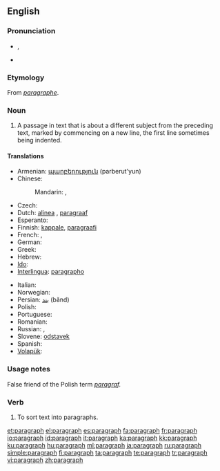 ==English==

===Pronunciation===
* {{IPA|/ˈpɛɹəgɹæf/}}, {{SAMPA|/"pEr\@gr\{f/}}
* {{audio|en-us-paragraph.ogg|Audio (US)}}

===Etymology===
From {{etyl|frm}} ''[[paragraphe]]''.

===Noun===
{{wikipedia}}
{{en-noun}}

# A passage in text that is about a different subject from the preceding text, marked by commencing on a new line, the first line sometimes being indented.

====Translations====
{{trans-top|passage in text}}
* Armenian: [[պարբերություն]] (parberut'yun)
* Chinese:
*: Mandarin: {{t|zh|段|tr=duàn|sc=Hani}},  {{t|zh|段落|tr=duànluò|sc=Hani}}
* Czech: {{t-|cs|odstavec|m}}
* Dutch: [[alinea]] {{f}}, [[paragraaf]] {{m}}
* Esperanto: {{t-|eo|paragrafo|xs=Esperanto}}
* Finnish: [[kappale]], [[paragraafi]]
* French: {{t|fr|paragraphe|m}},  {{t+|fr|alinéa|m}}
* German: {{t+|de|Absatz|m}}
* Greek: {{t+|el|παράγραφος|f|tr=parágrafos}}
* Hebrew: {{t-|he|פסקה|f|tr=piská}}
* [[Ido]]: {{t+|io|paragrafo|xs=Ido}}
* [[Interlingua]]: [[paragrapho]]
{{trans-mid}}
* Italian: {{t-|it|paragrafo}}
* Norwegian: {{t-|no|avsnitt}}
* Persian: [[بند]] (bănd)
* Polish: {{t+|pl|akapit|m}}
* Portuguese: {{t+|pt|parágrafo|m}}
* Romanian: {{t+|ro|paragraf|n}}
* Russian: {{t+|ru|параграф|m|tr=parágraf}}, {{t+|ru|абзац|m|tr=abzác}}
* Slovene: [[odstavek]] {{m}}
* Spanish: {{t+|es|párrafo|m}}
* [[Volapük]]: {{t+|vo|bagaf|xs=Volapük}}
{{trans-bottom}}

===Usage notes===
False friend of the Polish term ''[[paragraf]].''

===Verb===
{{en-verb}}

# To sort text into paragraphs.

[[et:paragraph]]
[[el:paragraph]]
[[es:paragraph]]
[[fa:paragraph]]
[[fr:paragraph]]
[[io:paragraph]]
[[id:paragraph]]
[[it:paragraph]]
[[ka:paragraph]]
[[kk:paragraph]]
[[ku:paragraph]]
[[hu:paragraph]]
[[ml:paragraph]]
[[ja:paragraph]]
[[ru:paragraph]]
[[simple:paragraph]]
[[fi:paragraph]]
[[ta:paragraph]]
[[te:paragraph]]
[[tr:paragraph]]
[[vi:paragraph]]
[[zh:paragraph]]